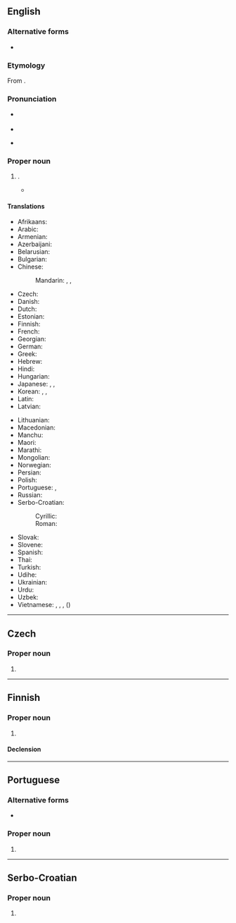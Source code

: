 ==English==
{{Wikipedia}}
{{commonscat}}

===Alternative forms===
* {{q|obsolete}} {{l|en|Vladivostock}}

===Etymology===
From {{bor|en|ru|Владивосток}}.

===Pronunciation===
* {{a|UK}} {{IPA|en|/ˌvlædɪˈvɒstɒk/}}
* {{audio|en|LL-Q1860 (eng)-Vealhurl-Vladivostok.wav|Audio (Southern England)}}
* {{a|US}} {{IPA|en|/ˌvlædɪˈvɑstɑk/}}

===Proper noun===
{{en-proper noun}}

# {{place|en|city/and/seaport|r/Russian Far East|on the|sea/Sea of Japan|near [[North Korea]]|;|administrative centre|krai/Primorsky Krai}}.
#* {{quote-book
|en
|url=https://archive.org/details/timetohealautobi00ford/
|year=1980
|last=Ford
|first=Gerald
|authorlink=Gerald Ford
|title=A Time to Heal
|location=[[New York]]
|publisher={{w|Berkley Books}}
|ISBN=0-425-04693-1
|OCLC=245909398
|OL=24222026M
|page=213
|pageurl=https://archive.org/details/timetohealautobi00ford/page/213/
|passage=Brezhnev shared my enthusiasm. Impulsively, after a late lunch, he invited me to accompany him on a tour of '''Vladivostok'''. We climbed into the back seat of a long black limousine and headed toward the city, thirteen miles away. The local commissar, a large, dark-complexioned man wearing a thick wool coat, sat in the jump seat in front of Brezhnev, and the interpreter, Victor Sukhodrev, sat in front of me. Our conversation was natural and uninhibited. How many people lived in '''Vladivostok'''? What was the main industry? And was it always this cold? Twenty minutes later, we drove down a steep hill, entered the city and swung around the main square. A small crowd was there, and even though it was dusk, they recognized the car and applauded. The city itself reminded me of San Francisco, and I wished that I'd had more time to explore the place. But it was starting to get dark and we headed back toward Okeanskaya.}}

====Translations====
{{trans-top|seaport in Russia}}
* Afrikaans: {{t|af|Wladiwostok}}
* Arabic: {{t|ar|فْلَادِيفُوسْتُوك|m|tr=fladifustūk}}
* Armenian: {{t|hy|Վլադիվոստոկ}}
* Azerbaijani: {{t+|az|Vladivostok}}
* Belarusian: {{t|be|Уладзівасто́к|m}}
* Bulgarian: {{t|bg|Владивосто́к|m}}
* Chinese:
*: Mandarin: {{t+|cmn|符拉迪沃斯托克|tr=Fúlādíwòsītuōkè|sc=Hani}}, {{t+|cmn|海參崴|sc=Hani}}, {{t+|cmn|海参崴|tr=Hǎishēnwǎi|sc=Hani}}
* Czech: {{t|cs|Vladivostok|m}}
* Danish: {{t|da|Vladivostok}}
* Dutch: {{t|nl|Vladivostok}}
* Estonian: {{t+|et|Vladivostok}}
* Finnish: {{t+|fi|Vladivostok}}
* French: {{t+|fr|Vladivostok|m}}
* Georgian: {{t|ka|ვლადივოსტოკი}}
* German: {{t+|de|Wladiwostok|n}}
* Greek: {{t+|el|Βλαδιβοστόκ}}
* Hebrew: {{t|he|ולדיווסטוק}}
* Hindi: {{t|hi|व्लादिवोस्तोक}}
* Hungarian: {{t|hu|Vlagyivosztok}}
* Japanese: {{t|ja|ウラジオストク|tr=Urajiosutoku}}, {{qualifier|old}} {{t|ja|浦塩斯徳|tr=Urajiosutoku}}, {{qualifier|old or rare}} {{t|ja|浦塩|tr=Urajio}}
* Korean: {{t+|ko|^블라디보스토크}}, {{t|ko|^해삼위}}, {{t|ko|^해삼시}}
* Latin: {{t|la|Vladivostokium|n}}
* Latvian: {{t|lv|Vladivostoka}}
{{trans-mid}}
* Lithuanian: {{t|lt|Vladivostokas|m}}
* Macedonian: {{t|mk|Владиво́сток|m}}
* Manchu: {{t|mnc|ᡥᠠᡳᡧᡝᠨᠸᡝᡳ}}
* Maori: {{t|mi|Paratipotoka}}
* Marathi: {{t|mr|व्लादिवोस्तोक|n}}
* Mongolian: {{t|mn|Владивосток}}
* Norwegian: {{t|no|Vladivostok}}
* Persian: {{t|fa|ولادی‌وستوک|tr=velâdi-vostok}}
* Polish: {{t+|pl|Władywostok|m}}
* Portuguese: {{t|pt|Vladivostok|f}}, {{t|pt|Vladivostoque|f}}
* Russian: {{t+|ru|Владивосто́к|m}}
* Serbo-Croatian:
*: Cyrillic: {{t|sh|Владивосток|m}}
*: Roman: {{t|sh|Vladivostok|m}}
* Slovak: {{t|sk|Vladivostok|m}}
* Slovene: {{t|sl|Vladivostok|m}}
* Spanish: {{t+|es|Vladivostok|m}}
* Thai: {{t|th|วลาดีวอสตอค|tr=wá-laa-dì-wo-sà-tók}}
* Turkish: {{t|tr|Vladivostok}}
* Udihe: {{t-needed|ude}}
* Ukrainian: {{t|uk|Владивосто́к|m}}
* Urdu: {{t|ur|ولادی وستوک|tr=vlādi vostok|sc=ur-Arab}}
* Uzbek: {{t|uz|Vladivostok}}
* Vietnamese: {{t|vi|Vladivostok}}, {{t|vi|Vla-đi-vô-xtốc}}, {{t|vi|Vờ-la-đi-vô-xơ-tốc}}, {{t|vi|Hải Sâm Uy}} ({{t|vi|海參崴}})
{{trans-bottom}}

----

==Czech==

===Proper noun===
{{cs-proper noun|g=m}}

# {{place|cs|city/administrative center|krai/Primorsky Krai|c/Russia|t1=Vladivostok}}

----

==Finnish==

===Proper noun===
{{fi-proper noun}}

# {{place|fi|city/administrative center|krai/Primorsky Krai|c/Russia|t1=Vladivostok}}

====Declension====
{{fi-place-cases|internal|Vladivostok|Vladivostokissa}}
{{fi-decl-risti|n=sg|Vladivostok|||a|i=0}}

----

==Portuguese==

===Alternative forms===
* {{l|pt|Vladivostoque}}

===Proper noun===
{{pt-proper noun|f}}

# {{place|pt|city/administrative center|krai/Primorsky Krai|c/Russia|t1=Vladivostok}}

----

==Serbo-Croatian==
{{wikipedia|lang=sh}}

===Proper noun===
{{sh-proper noun|g=m}}

# {{place|sh|city/administrative center|krai/Primorsky Krai|c/Russia|t1=Vladivostok}}
